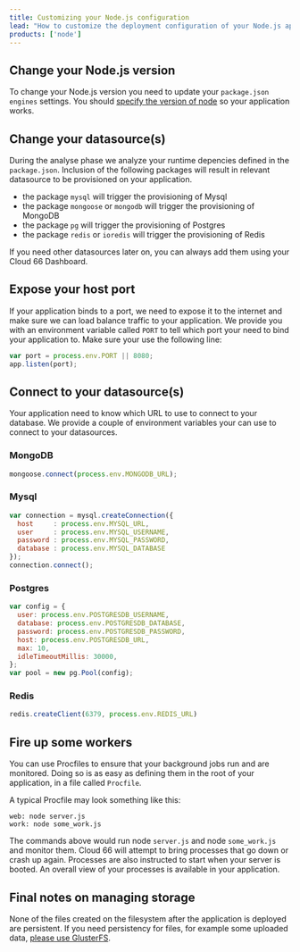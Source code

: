 ```yaml
---
title: Customizing your Node.js configuration
lead: "How to customize the deployment configuration of your Node.js application via Cloud 66"
products: ['node']
---
```


##  Change your Node.js version 

To change your Node.js version you need to update your `package.json` `engines` settings. You should [specify the version of node](https://docs.npmjs.com/files/package.json#engines) so your application works.

##  Change your datasource(s) 

During the analyse phase we analyze your runtime depencies defined in the `package.json`. Inclusion of the following packages will result in relevant datasource to be provisioned on your application.

*    the package `mysql` will trigger the provisioning of Mysql
*    the package `mongoose` or `mongodb` will trigger the provisioning of MongoDB
*    the package `pg` will trigger the provisioning of Postgres
*    the package `redis` or `ioredis` will trigger the provisioning of Redis

If you need other datasources later on, you can always add them using your Cloud 66 Dashboard.

##  Expose your host port

If your application binds to a port, we need to expose it to the internet and make sure we can load balance traffic to your application. We provide you with an environment variable called `PORT` to tell which port your need to bind your application to. Make sure your use the following line:

```js
var port = process.env.PORT || 8080;
app.listen(port);
```

##  Connect to your datasource(s)

Your application need to know which URL to use to connect to your database. We provide a couple of environment variables your can use to connect to your datasources.

### MongoDB

```js
mongoose.connect(process.env.MONGODB_URL);
```

### Mysql

```js
var connection = mysql.createConnection({
  host     : process.env.MYSQL_URL,
  user     : process.env.MYSQL_USERNAME,
  password : process.env.MYSQL_PASSWORD,
  database : process.env.MYSQL_DATABASE
});
connection.connect();
```

### Postgres

```js
var config = {
  user: process.env.POSTGRESDB_USERNAME,
  database: process.env.POSTGRESDB_DATABASE,
  password: process.env.POSTGRESDB_PASSWORD,
  host: process.env.POSTGRESDB_URL,
  max: 10,
  idleTimeoutMillis: 30000,
};
var pool = new pg.Pool(config);
```

### Redis

```js
redis.createClient(6379, process.env.REDIS_URL)
```

##  Fire up some workers 

You can use Procfiles to ensure that your background jobs run and are monitored. Doing so is as easy as defining them in the root of your application, in a file called `Procfile`.

A typical Procfile may look something like this:

```shell
web: node server.js
work: node some_work.js
```

The commands above would run node `server.js` and node `some_work.js` and monitor them. Cloud 66 will attempt to bring processes that go down or crash up again. Processes are also instructed to start when your server is booted. An overall view of your processes is available in your application.

##  Final notes on managing storage

None of the files created on the filesystem after the application is deployed are persistent. If you need persistency for files, for example some uploaded data, [please use GlusterFS](/:product/:version?/servers/glusterfs).

